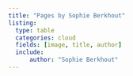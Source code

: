 ```yaml
---
title: "Pages by Sophie Berkhout"
listing:
  type: table
  categories: cloud
  fields: [image, title, author]
  include:
      author: "Sophie Berkhout"
---
```

